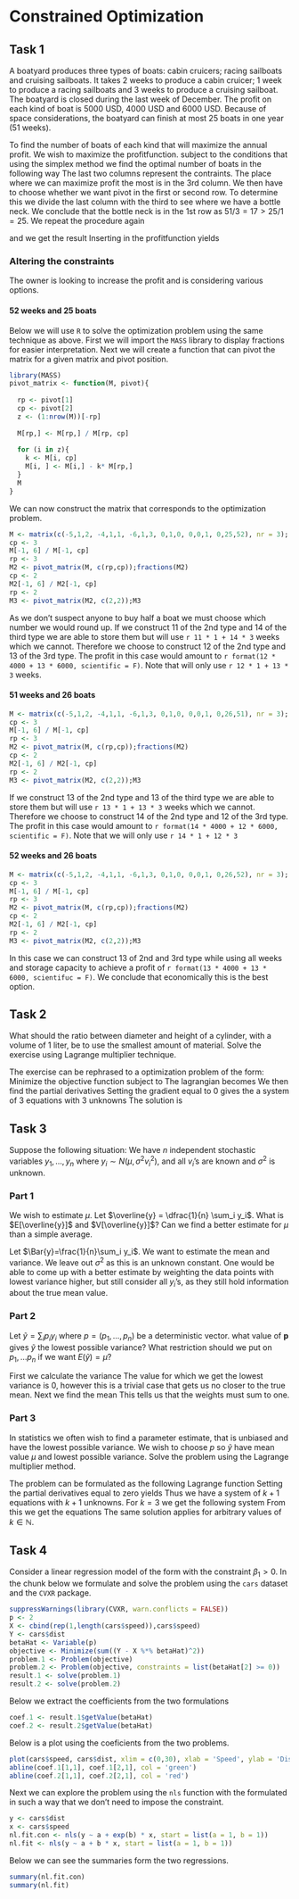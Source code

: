 # Constrained Optimization

## Task 1
A boatyard produces three types of boats: cabin cruicers; racing sailboats and cruising sailboats. 
It takes 2 weeks to produce a cabin cruicer; 1 week to produce a racing sailboats and 3 weeks to produce a cruising sailboat. 
The boatyard is closed during the last week of December. 
The profit on each kind of boat is 5000 USD, 4000 USD and 6000 USD. 
Because of space considerations, the boatyard can finish at most 25 boats in one year (51 weeks).

To find the number of boats of each kind that will maximize the annual profit.
We wish to maximize the profitfunction.
\begin{align}
    Z(x) = 5000x_1 + 4000x_2 + 6000x_3
\end{align}
subject to the conditions that
\begin{align}
    2x_1 + 1x_2 + 3x_3 &\leq 51\\
    x_1 + x_2 + x_3 &\leq 25.
\end{align}
using the simplex method we find the optimal number of boats in the following way
\begin{table}[h]
  \begin{center}
    \begin{tabular}{@{}l|lllll|l@{}}
    \toprule
     & -5000 & -4000 & -6000 & 0 & 0 & 0  \\ \midrule
     & 2     & 1     & 3     & 1 & 0 & 51 \\
     & 1     & 1     & 1     & 0 & 1 & 25   
    \end{tabular}
  \end{center}
\end{table}
The last two columns represent the contraints.
The place where we can maximize profit the most is in the 3rd column.
We then have to choose whether we want pivot in the first or second row.
To determine this we divide the last column with the third to see where we have a bottle neck.
We conclude that the bottle neck is in the 1st row as $51/3 = 17 > 25/1 = 25$.
\begin{table}[h]
  \begin{center}
    \begin{tabular}{@{}l|lllll|l@{}}
    \toprule
     & -1000 & -2000 & 0 & 2000 & 0 & 102\\ \midrule
     & 2/3   & 1/3   & 1 & 1/3  & 0 & 17 \\
     & 1/3   & 2/3   & 0 & -1/3 & 1 & 8  \\
    \end{tabular}
  \end{center}
\end{table}
We repeat the procedure again
\begin{table}[h]
  \begin{center}
    \begin{tabular}{@{}l|lllll|l@{}}
    \toprule
     & 0   & 0 & 0 & 1000 & 3000 & 126\\ \midrule
     & 1/2 & 0 & 1 & -1/2 & 0    & 13 \\
     & 1/2 & 1 & 0 & -1/2 & 3/2  & 12 \\
    \end{tabular}
  \end{center}
\end{table}
and we get the result
\begin{align}
  x_1 = 0, x_2 = 12, x_3 = 13.
\end{align}
Inserting in the profitfunction yields
\begin{align}
    Z(x) = 12 \cdot 4000 \$ + 13 \cdot 6000 \$ = 126.0000 \$.
\end{align}

### Altering the constraints
The owner is looking to increase the profit and is considering various options.
\begin{itemize}
  \item Keeping the boatyard open all year round
  \item Increasing the capacity to 25 boasts
  \item Keeping the boatyard open all year round and icreasing the capacity to 26 boats
\end{itemize}

#### 52 weeks and 25 boats
Below we will use `R` to solve the optimization problem using the same technique as above.
First we will import the `MASS` library to display fractions for easier interpretation.
Next we will create a function that can pivot the matrix for a given matrix and pivot position.

```r
library(MASS)
pivot_matrix <- function(M, pivot){
  
  rp <- pivot[1]
  cp <- pivot[2]
  z <- (1:nrow(M))[-rp]
  
  M[rp,] <- M[rp,] / M[rp, cp]
  
  for (i in z){
    k <- M[i, cp]
    M[i, ] <- M[i,] - k* M[rp,]
  }
  M
}
```

We can now construct the matrix that corresponds to the optimization problem.

```r
M <- matrix(c(-5,1,2, -4,1,1, -6,1,3, 0,1,0, 0,0,1, 0,25,52), nr = 3); M
cp <- 3
M[-1, 6] / M[-1, cp]
rp <- 3
M2 <- pivot_matrix(M, c(rp,cp));fractions(M2)
cp <- 2
M2[-1, 6] / M2[-1, cp]
rp <- 2
M3 <- pivot_matrix(M2, c(2,2));M3
```

As we don't suspect anyone to buy half a boat we must choose which number we would round up.
If we construct 11 of the 2nd type and 14 of the third type we are able to store them but will use `r 11 * 1 + 14 * 3` weeks which we cannot.
Therefore we choose to construct 12 of the 2nd type and 13 of the 3rd type.
The profit in this case would amount to `r format(12 * 4000 + 13 * 6000, scientific = F)`.
Note that will only use `r 12 * 1 + 13 * 3` weeks.

#### 51 weeks and 26 boats

```r
M <- matrix(c(-5,1,2, -4,1,1, -6,1,3, 0,1,0, 0,0,1, 0,26,51), nr = 3); M
cp <- 3
M[-1, 6] / M[-1, cp]
rp <- 3
M2 <- pivot_matrix(M, c(rp,cp));fractions(M2)
cp <- 2
M2[-1, 6] / M2[-1, cp]
rp <- 2
M3 <- pivot_matrix(M2, c(2,2));M3
```

If we construct 13 of the 2nd type and 13 of the third type we are able to store them but will use `r 13 * 1 + 13 * 3` weeks which we cannot.
Therefore we choose to construct 14 of the 2nd type and 12 of the 3rd type.
The profit in this case would amount to `r format(14 * 4000 + 12 * 6000, scientific = F)`. 
Note that we will only use `r 14 * 1 + 12 * 3`

#### 52 weeks and 26 boats

```r
M <- matrix(c(-5,1,2, -4,1,1, -6,1,3, 0,1,0, 0,0,1, 0,26,52), nr = 3); M
cp <- 3
M[-1, 6] / M[-1, cp]
rp <- 3
M2 <- pivot_matrix(M, c(rp,cp));fractions(M2)
cp <- 2
M2[-1, 6] / M2[-1, cp]
rp <- 2
M3 <- pivot_matrix(M2, c(2,2));M3
```

In this case we can construct 13 of 2nd and 3rd type while using all weeks and storage capacity to achieve a profit of `r format(13 * 4000 + 13 * 6000, scientifuc = F)`.
We conclude that economically this is the best option.

## Task 2
What should the ratio between diameter and height of a cylinder, with a volume of 1 liter, be to use the smallest amount of material.
Solve the exercise using Lagrange multiplier technique.

The exercise can be rephrased to a optimization problem of the form: Minimize the objective function
\begin{align}
    A(r,h) = 2 \pi r(h + r)
\end{align}
subject to
\begin{align}
    V(r,h) = \pi r^2 h = 1. 
\end{align}
The lagrangian becomes
\begin{align}
    \mathcal{L}(r,h,\lambda) = 2 \pi r (h+r) - \lambda(\pi r^2 h - 1).
\end{align}
We then find the partial derivatives
\begin{align}
    \mathcal{L}'_{\lambda} &= - (\pi r^2 h - 1)\\
    \mathcal{L}'_r &= 2 \pi h + 4 \pi r - 2 \lambda \pi r h\\
    \mathcal{L}'_h &= 2 \pi r - \lambda \pi r^2
\end{align}
Setting the gradient equal to 0 gives the a system of 3 equations with 3 unknowns
\begin{align}
    \nabla \mathcal{L} = \begin{bmatrix}- (\pi r^2 h - 1)\\ 2 \pi h + 4 \pi r - 2 \lambda \pi r h\\ 2 \pi r - \lambda \pi r^2 \end{bmatrix}
    = \textbf{0}
\end{align}
The solution is
\begin{align}
    h  &\approx 1.0839 \\
    r  &\approx 0.5419 \\
    \lambda &\approx -3.6904.
\end{align}

## Task 3
Suppose the following situation: We have $n$ independent stochastic variables $y_1,\ldots,y_n$ where $y_i \sim N(\mu,\sigma^2v_i^2)$, and all $v_i$’s are known and $\sigma^2$ is unknown.

### Part 1
We wish to estimate $\mu$.
Let $\overline{y} = \dfrac{1}{n} \sum_i y_i$.
What is $E[\overline{y}]$ and $V[\overline{y}]$? Can we find a better estimate for $\mu$ than a simple average.

Let $\Bar{y}=\frac{1}{n}\sum_i y_i$.
We want to estimate the mean and variance.
We leave out $\sigma^2$ as this is an unknown constant.
\begin{align*}
    E(\Bar{y}) &= E(\frac{1}{n}\sum_i y_i) = \frac{1}{n}E(\sum_i y_i) = \frac{1}{n}n \mu = \mu \\
    V(\Bar{y}) &= \frac{1}{n^2} V(\sum_i y_i) = \frac{1}{n^2} \sum_i V(y_i) = \frac{1}{n^2} \sum_i v_i^2.
\end{align*}
One would be able to come up with a better estimate by weighting the data points with lowest variance higher, but still consider all $y_i$'s, as they still hold information about the true mean value.

### Part 2
Let $\tilde{y} = \sum_i p_i y_i$ where $p= (p_1,...,p_n)$ be a deterministic vector.
what value of $\textbf{p}$ gives $\tilde{y}$ the lowest possible variance?
What restriction should we put on $p_1,\ldots p_n$ if we want $E(\tilde{y})=\mu$?

First we calculate the variance
\begin{align*}
    V(\tilde{y}) = V(\sum_i p_i y_i) = \sum_i p_i^2 V(y_i) = \sum_i p_i^2 v_i^2
\end{align*}
The value for which we get the lowest variance is 0, however this is a trivial case that gets us no closer to the true mean.
Next we find the mean
\begin{align*}
    E(\tilde{y}) = E(\sum_i p_i y_i) = \sum_i p_i E(y_i) = \mu \sum_i p_i \Rightarrow \sum_i p_i = 1
\end{align*}
This tells us that the weights must sum to one.

### Part 3
In statistics we often wish to find a parameter estimate, that is unbiased and have the lowest possible variance. 
We wish to choose $p$ so $\tilde{y}$ have mean value $\mu$ and lowest possible variance. 
Solve the problem using the Lagrange multiplier method.

The problem can be formulated as the following Lagrange function
\begin{align*}
    L = \sum_i p_i^2 v_i^2 - \lambda(\sum_i p_i - 1)
\end{align*}
Setting the partial derivatives equal to zero yields
\begin{align*}
    \frac{\partial L}{\partial p_i} = 2p_i v_i^2 -\lambda = 0 \\
    \frac{\partial L}{\partial \lambda} = -\sum_i p_i + 1 = 0.
\end{align*}
Thus we have a system of $k+1$ equations with $k+1$ unknowns.
For $k=3$ we get the following system
\begin{align*}
    \begin{bmatrix}
        2 v_1^2 & 0 & 0 & -1 & 0 \\
        0 & 2v_2^2 & 0 & -1 & 0 \\
        0 & 0 & 2v_3^2 & -1 & 0 \\
        1 & 1 & 1 & 0 & 1
    \end{bmatrix}
    & \sim
    \begin{bmatrix}
        1 & 0 & 0 & \frac{-1}{2v_1^2} & 0 \\
        0 & 1 & 0 & \frac{-1}{2v_2^2} & 0 \\
        0 & 0 & 1 & \frac{-1}{2v_3^2} & 0 \\
        0 & 0 & 0 & \frac{1}{2v_1^2} + \frac{1}{2v_2^2} + \frac{1}{2v_3^2} & 1
    \end{bmatrix} \\
    & \sim 
    \begin{bmatrix}
        1 & 0 & 0 & 0 & \frac{\frac{1}{2v_1^2}}{\frac{1}{2v_1^2} + \frac{1}{2v_2^2} + \frac{-1}{2v_3^2}} \\
        0 & 1 & 0 & 0 & \frac{\frac{1}{2v_2^2}}{\frac{1}{2v_1^2} + \frac{1}{2v_2^2} + \frac{1}{2v_3^2}} \\
        0 & 0 & 1 & 0 & \frac{\frac{1}{2v_3^2}}{\frac{1}{2v_1^2} + \frac{1}{2v_2^2} + \frac{1}{2v_3^2}} \\
        0 & 0 & 0 & 1 & \frac{1}{\frac{1}{2v_1^2} + \frac{1}{2v_2^2} + \frac{1}{2v_3^2}}
    \end{bmatrix}.
\end{align*}
From this we get the equations
\begin{align*}
    \lambda &= \frac{1}{\frac{1}{2v_1^2} + \frac{1}{2v_2^2} + \frac{1}{2v_3^2}} \\
    p_i &= \frac{1}{2v_i^2} \lambda = \frac{\frac{1}{v_i^2}}{\sum_i \frac{1}{v_i^2}}
\end{align*}
The same solution applies for arbitrary values of $k\in\mathbb{N}$.

## Task 4
Consider a linear regression model of the form
\begin{align*}
  y_i = \beta_0 + \beta_1 x_i + e_i,
\end{align*}
with the constraint $\beta_1 > 0$.
In the chunk below we formulate and solve the problem using the `cars` dataset and the `CVXR` package.

```r
suppressWarnings(library(CVXR, warn.conflicts = FALSE))
p <- 2
X <- cbind(rep(1,length(cars$speed)),cars$speed)
Y <- cars$dist
betaHat <- Variable(p)
objective <- Minimize(sum((Y - X %*% betaHat)^2))
problem.1 <- Problem(objective)
problem.2 <- Problem(objective, constraints = list(betaHat[2] >= 0))
result.1 <- solve(problem.1)
result.2 <- solve(problem.2)
```

Below we extract the coefficients from the two formulations

```r
coef.1 <- result.1$getValue(betaHat)
coef.2 <- result.2$getValue(betaHat)
```

Below is a plot using the coeficients from the two problems.

```r
plot(cars$speed, cars$dist, xlim = c(0,30), xlab = 'Speed', ylab = 'Distance')
abline(coef.1[1,1], coef.1[2,1], col = 'green')
abline(coef.2[1,1], coef.2[2,1], col = 'red')
```

Next we can explore the problem using the `nls` function with the formulated in such a way that we don't need to impose the constraint.

```r
y <- cars$dist
x <- cars$speed
nl.fit.con <- nls(y ~ a + exp(b) * x, start = list(a = 1, b = 1))
nl.fit <- nls(y ~ a + b * x, start = list(a = 1, b = 1))
```

Below we can see the summaries form the two regressions.

```r
summary(nl.fit.con)
summary(nl.fit)
```